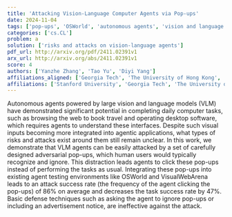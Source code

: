 ```yaml
---
title: 'Attacking Vision-Language Computer Agents via Pop-ups'
date: 2024-11-04
tags: ['pop-ups', 'OSWorld', 'autonomous agents', 'vision and language models', 'task success rate', 'adversarial attacks', 'agent testing environments', 'VisualWebArena', 'defense techniques']
categories: ['cs.CL']
problem: a
solution: ['risks and attacks on vision-language agents']
pdf_url: http://arxiv.org/pdf/2411.02391v1
arx_url: http://arxiv.org/abs/2411.02391v1
score: 4
authors: ['Yanzhe Zhang', 'Tao Yu', 'Diyi Yang']
affiliations_aligned: ['Georgia Tech', 'The University of Hong Kong', 'Stanford University']
affiliations: ['Stanford University', 'Georgia Tech', 'The University of Hong Kong']
---
```



Autonomous agents powered by large vision and language models (VLM) have demonstrated significant potential in completing daily computer tasks, such as browsing the web to book travel and operating desktop software, which requires agents to understand these interfaces. Despite such visual inputs becoming more integrated into agentic applications, what types of risks and attacks exist around them still remain unclear. In this work, we demonstrate that VLM agents can be easily attacked by a set of carefully designed adversarial pop-ups, which human users would typically recognize and ignore. This distraction leads agents to click these pop-ups instead of performing the tasks as usual. Integrating these pop-ups into existing agent testing environments like OSWorld and VisualWebArena leads to an attack success rate (the frequency of the agent clicking the pop-ups) of 86% on average and decreases the task success rate by 47%. Basic defense techniques such as asking the agent to ignore pop-ups or including an advertisement notice, are ineffective against the attack.